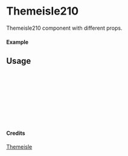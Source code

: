 
<Meta of={Themeisle210} title="Themeisle/Themeisle210" />

# Themeisle210

Themeisle210 component with different props.

#### Example

<Canvas of={Themeisle210.Primary} />

## Usage

```ts
import { Themeisle210 } from "yadl-ui";

const Example = () => {
  return (
      <Themeisle210 />
  );
};

export default Example;
```

#### Credits
[Themeisle](https://themeisle.com/illustrations)
